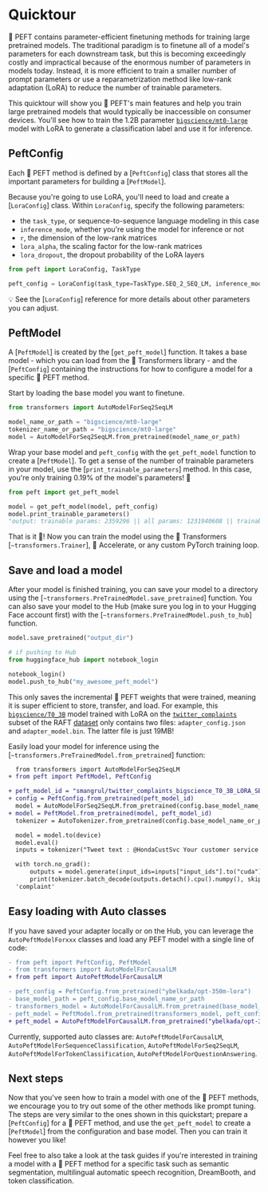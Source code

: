 <!--Copyright 2023 The HuggingFace Team. All rights reserved.

Licensed under the Apache License, Version 2.0 (the "License"); you may not use this file except in compliance with
the License. You may obtain a copy of the License at

http://www.apache.org/licenses/LICENSE-2.0

Unless required by applicable law or agreed to in writing, software distributed under the License is distributed on
an "AS IS" BASIS, WITHOUT WARRANTIES OR CONDITIONS OF ANY KIND, either express or implied. See the License for the
specific language governing permissions and limitations under the License.
-->

# Quicktour

🤗 PEFT contains parameter-efficient finetuning methods for training large pretrained models. The traditional paradigm is to finetune all of a model's parameters for each downstream task, but this is becoming exceedingly costly and impractical because of the enormous number of parameters in models today. Instead, it is more efficient to train a smaller number of prompt parameters or use a reparametrization method like low-rank adaptation (LoRA) to reduce the number of trainable parameters. 

This quicktour will show you 🤗 PEFT's main features and help you train large pretrained models that would typically be inaccessible on consumer devices. You'll see how to train the 1.2B parameter [`bigscience/mt0-large`](https://huggingface.co/bigscience/mt0-large) model with LoRA to generate a classification label and use it for inference.

## PeftConfig

Each 🤗 PEFT method is defined by a [`PeftConfig`] class that stores all the important parameters for building a [`PeftModel`]. 

Because you're going to use LoRA, you'll need to load and create a [`LoraConfig`] class. Within `LoraConfig`, specify the following parameters:

- the `task_type`, or sequence-to-sequence language modeling in this case
- `inference_mode`, whether you're using the model for inference or not
- `r`, the dimension of the low-rank matrices
- `lora_alpha`, the scaling factor for the low-rank matrices
- `lora_dropout`, the dropout probability of the LoRA layers

```python
from peft import LoraConfig, TaskType

peft_config = LoraConfig(task_type=TaskType.SEQ_2_SEQ_LM, inference_mode=False, r=8, lora_alpha=32, lora_dropout=0.1)
```

<Tip>

💡 See the [`LoraConfig`] reference for more details about other parameters you can adjust.

</Tip>

## PeftModel

A [`PeftModel`] is created by the [`get_peft_model`] function. It takes a base model - which you can load from the 🤗 Transformers library - and the [`PeftConfig`] containing the instructions for how to configure a model for a specific 🤗 PEFT method.

Start by loading the base model you want to finetune.

```python
from transformers import AutoModelForSeq2SeqLM

model_name_or_path = "bigscience/mt0-large"
tokenizer_name_or_path = "bigscience/mt0-large"
model = AutoModelForSeq2SeqLM.from_pretrained(model_name_or_path)
```

Wrap your base model and `peft_config` with the `get_peft_model` function to create a [`PeftModel`]. To get a sense of the number of trainable parameters in your model, use the [`print_trainable_parameters`] method. In this case, you're only training 0.19% of the model's parameters! 🤏

```python
from peft import get_peft_model

model = get_peft_model(model, peft_config)
model.print_trainable_parameters()
"output: trainable params: 2359296 || all params: 1231940608 || trainable%: 0.19151053100118282"
```

That is it 🎉! Now you can train the model using the 🤗 Transformers [`~transformers.Trainer`], 🤗 Accelerate, or any custom PyTorch training loop.

## Save and load a model

After your model is finished training, you can save your model to a directory using the [`~transformers.PreTrainedModel.save_pretrained`] function. You can also save your model to the Hub (make sure you log in to your Hugging Face account first) with the [`~transformers.PreTrainedModel.push_to_hub`] function.

```python
model.save_pretrained("output_dir")

# if pushing to Hub
from huggingface_hub import notebook_login

notebook_login()
model.push_to_hub("my_awesome_peft_model")
```

This only saves the incremental 🤗 PEFT weights that were trained, meaning it is super efficient to store, transfer, and load. For example, this [`bigscience/T0_3B`](https://huggingface.co/smangrul/twitter_complaints_bigscience_T0_3B_LORA_SEQ_2_SEQ_LM) model trained with LoRA on the [`twitter_complaints`](https://huggingface.co/datasets/ought/raft/viewer/twitter_complaints/train) subset of the RAFT [dataset](https://huggingface.co/datasets/ought/raft) only contains two files: `adapter_config.json` and `adapter_model.bin`. The latter file is just 19MB!

Easily load your model for inference using the [`~transformers.PreTrainedModel.from_pretrained`] function:

```diff
  from transformers import AutoModelForSeq2SeqLM
+ from peft import PeftModel, PeftConfig

+ peft_model_id = "smangrul/twitter_complaints_bigscience_T0_3B_LORA_SEQ_2_SEQ_LM"
+ config = PeftConfig.from_pretrained(peft_model_id)
  model = AutoModelForSeq2SeqLM.from_pretrained(config.base_model_name_or_path)
+ model = PeftModel.from_pretrained(model, peft_model_id)
  tokenizer = AutoTokenizer.from_pretrained(config.base_model_name_or_path)

  model = model.to(device)
  model.eval()
  inputs = tokenizer("Tweet text : @HondaCustSvc Your customer service has been horrible during the recall process. I will never purchase a Honda again. Label :", return_tensors="pt")

  with torch.no_grad():
      outputs = model.generate(input_ids=inputs["input_ids"].to("cuda"), max_new_tokens=10)
      print(tokenizer.batch_decode(outputs.detach().cpu().numpy(), skip_special_tokens=True)[0])
  'complaint'
```

## Easy loading with Auto classes 

If you have saved your adapter locally or on the Hub, you can leverage the `AutoPeftModelForxxx` classes and load any PEFT model with a single line of code:

```diff
- from peft import PeftConfig, PeftModel
- from transformers import AutoModelForCausalLM
+ from peft import AutoPeftModelForCausalLM

- peft_config = PeftConfig.from_pretrained("ybelkada/opt-350m-lora") 
- base_model_path = peft_config.base_model_name_or_path
- transformers_model = AutoModelForCausalLM.from_pretrained(base_model_path)
- peft_model = PeftModel.from_pretrained(transformers_model, peft_config)
+ peft_model = AutoPeftModelForCausalLM.from_pretrained("ybelkada/opt-350m-lora")
```

Currently, supported auto classes are: `AutoPeftModelForCausalLM`, `AutoPeftModelForSequenceClassification`, `AutoPeftModelForSeq2SeqLM`, `AutoPeftModelForTokenClassification`, `AutoPeftModelForQuestionAnswering`.

## Next steps

Now that you've seen how to train a model with one of the 🤗 PEFT methods, we encourage you to try out some of the other methods like prompt tuning. The steps are very similar to the ones shown in this quickstart; prepare a [`PeftConfig`] for a 🤗 PEFT method, and use the `get_peft_model` to create a [`PeftModel`] from the configuration and base model. Then you can train it however you like!

Feel free to also take a look at the task guides if you're interested in training a model with a 🤗 PEFT method for a specific task such as semantic segmentation, multilingual automatic speech recognition, DreamBooth, and token classification.